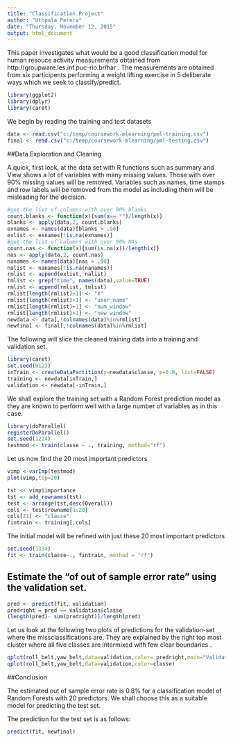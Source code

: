 ```yaml
---
title: "Classification Project"
author: "Uthpala Perera"
date: "Thursday, November 12, 2015"
output: html_document
---
```


This paper investigates what would be a good classification model for human resouce activity measurements obtained from http://groupware.les.inf.puc-rio.br/har . The measurements are obtained from six participents performing a weight lifting exercise in 5 deliberate ways which we seek to  classify/predict.



```r
library(ggplot2)
library(dplyr)
library(caret)

```


We begin by reading the training and test datasets

```r

data <- read.csv("c:/temp/coursework-mlearning/pml-training.csv")
final <- read.csv("c:/temp/coursework-mlearning/pml-testing.csv")

```

##Data Exploration and Cleaning

A quick, first look, at the data set with R functions such as summary and View shows a lot of variables with many missing values. Those with over 90% missing values will be removed. Variables such as names, time stamps and row labels will be removed from the model as including them will be misleading for the decision.


```r
#get the list of columns with over 90% blanks
count.blanks <- function(x){sum(x== "")/length(x)}
blanks <- apply(data,2, count.blanks)
exnames <- names(data)[blanks > .90]
exlist <- exnames[!is.na(exnames)]
#get the list of columns with over 90% NAs
count.nas <- function(x){sum(is.na(x))/length(x)}
nas <- apply(data,2, count.nas)
nanames <- names(data)[nas > .90]
nalist <- nanames[!is.na(nanames)]
rmlist <- append(exlist, nalist)
tmlist <- grep("time", names(data),value=TRUE)
rmlist <- append(rmlist, tmlist)
rmlist[length(rmlist)+1] <- "X"
rmlist[length(rmlist)+1] <- "user_name"
rmlist[length(rmlist)+1] <- "num_window"
rmlist[length(rmlist)+1] <- "new_window"
newdata <- data[,!colnames(data)%in%rmlist]
newfinal <- final[,!colnames(data)%in%rmlist]
```


The following will  slice the cleaned training data into a training and validation set.


```r
library(caret)
set.seed(9123)
inTrain <- createDataPartition(y=newdata$classe, p=0.9, list=FALSE)
training <- newdata[inTrain,]
validation <- newdata[-inTrain,]
```

We shall explore the training set with a Random Forest prediction model as they are known to perform well with a large number of variables as in this case.


```r
library(doParallel)
registerDoParallel()
set.seed(1224)
testmod <- train(classe ~ ., training, method="rf")

```

Let us now find the 20 most important predictors

```r
vimp <-varImp(testmod)
plot(vimp,top=20)
```


```r
tst <- vimp$importance
tst <- add_rownames(tst)
test <- arrange(tst,desc(Overall))
cols <- test$rowname[1:20]
cols[21] <- "classe"
fintrain <- training[,cols]  

```

The initial model will be refined with just these 20 most important predictors


```r
set.seed(1334)
fit <- train(classe~., fintrain, method = "rf")

```

## Estimate the "of out of sample error rate"  using the validation set. 

```r
pred <- predict(fit, validation)
predright = pred == validation$classe
(length(pred)- sum(predright))/length(pred)
```

Let us look at the following two plots of predictions for the validation-set where the missclassifications are. They are explained by the  right top most cluster where all five classes are intermixed with few clear boundaries . 

```r
qplot(roll_belt,yaw_belt,data=validation,color= predright,main="Validation Predictions")
qplot(roll_belt,yaw_belt,data=validation,color=classe)
```

##Conclusion

The estimated out of sample error rate is 0.8% for a classification model of Random Forests with 20 predictors. We shall choose this as a suitable model for predicting the test set.


The prediction for the test set is as follows:

```r
predict(fit, newfinal)

```




